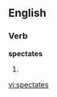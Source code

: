 
==English==

===Verb===
'''spectates'''

# {{third-person singular of|[[spectate]]}}

[[vi:spectates]]